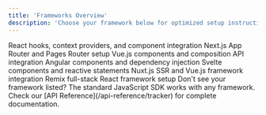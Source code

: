 ```yaml
---
title: 'Frameworks Overview'
description: 'Choose your framework below for optimized setup instructions and best practices.'
---
```


<CardGroup cols={3}>
  <Card
    title="React"
    icon="react"
    href="/frameworks/react-integration"
  >
    React hooks, context providers, and component integration
  </Card>
  <Card
    title="Next.js"
    icon="arrow-right"
    href="/frameworks/nextjs-setup"
  >
    Next.js App Router and Pages Router setup
  </Card>
  <Card
    title="Vue.js"
    icon="circle"
    href="/frameworks/vue-integration"
  >
    Vue.js components and composition API integration
  </Card>
  <Card
    title="Angular"
    icon="angular"
    href="/frameworks/angular-integration"
  >
    Angular components and dependency injection
  </Card>
  <Card
    title="Svelte"
    icon="sparkles"
    href="/frameworks/svelte-integration"
  >
    Svelte components and reactive statements
  </Card>
  <Card
    title="Nuxt.js"
    icon="server"
    href="/frameworks/nuxt-integration"
  >
    Nuxt.js SSR and Vue.js framework integration
  </Card>
  <Card
    title="Remix"
    icon="database"
    href="/frameworks/remix-integration"
  >
    Remix full-stack React framework setup
  </Card>
</CardGroup>

<Note>
  Don't see your framework listed? The standard JavaScript SDK works with any framework. Check our [API Reference](/api-reference/tracker) for complete documentation.
</Note> 